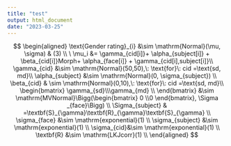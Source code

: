 ```yaml
---
title: "test"
output: html_document
date: "2023-03-25"
---
```


$$
\begin{aligned}
\text{Gender rating}_{i} &\sim \mathrm{Normal}(\mu, \sigma) & (3) \\
\ \mu_i &= \gamma_{cid[i]}+ \alpha_{subject[i]} + \beta_{cid[i]}Morph+ \alpha_{face[i]} + \gamma_{cid[i],subject[i]}\\
\gamma_{cid} &\sim \mathrm{Normal}(50,50),\: \text{for}\: cid =\text{sd, md}\\
\alpha_{subject} &\sim \mathrm{Normal}(0, \sigma_{subject}) \\
\beta_{cid} & \sim \mathrm{Normal}(0,10),\: \text{for}\: cid =\text{sd, md}\\
\begin{bmatrix}
\gamma_{sd}\\\gamma_{md} \\
\end{bmatrix}
&\sim \mathrm{MVNormal}\Bigg(\begin{bmatrix} 0 \\0
\end{bmatrix}, \Sigma _{face}\Bigg) \\
\Sigma_{subject} & =\textbf{S}_{\gamma}\textbf{R}_{\gamma}\textbf{S}_{\gamma}  \\
\sigma_{face} &\sim \mathrm{exponential}(1) \\
\sigma_{subject} &\sim \mathrm{exponential}(1) \\
\sigma_{cid}&\sim \mathrm{exponential}(1) \\
\textbf{R} &\sim \mathrm{LKJcorr}(1) \\
\end{aligned}
$$